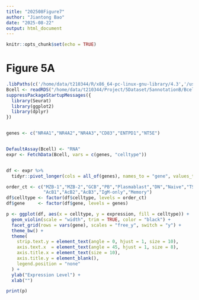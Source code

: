 ```yaml
---
title: "202508Figure7"
author: "Jiantong Bao"
date: "2025-08-22"
output: html_document
---
```


```r
knitr::opts_chunk$set(echo = TRUE)
```

# Figure 5A
```r
.libPaths(c('/home/data/t210344/R/x86_64-pc-linux-gnu-library/4.3','/usr/local/lib/R/library','/refdir/Rlib','/home/data/t210344/R/x86_64-pc-linux-gnu-library/4.2'))
Bcell <- readRDS("/home/data/t210344/Project/5Dataset/5annotationB/Bcell.annotated.rds")
suppressPackageStartupMessages({
  library(Seurat)
  library(ggplot2)
  library(dplyr)
})


genes <- c("NR4A1","NR4A2","NR4A3","CD83","ENTPD1","NT5E")


DefaultAssay(Bcell) <- "RNA"
expr <- FetchData(Bcell, vars = c(genes, "celltype"))


df <- expr %>%
  tidyr::pivot_longer(cols = all_of(genes), names_to = "gene", values_to = "expression")

order_ct <- c("MZB-1","MZB-2","GCB","PB","Plasmablast","DN","Naive","TS",
              "AcB1","AcB2","AcB3","IgM-only","Memory")
df$celltype <- factor(df$celltype, levels = order_ct)
df$gene     <- factor(df$gene, levels = genes)

p <- ggplot(df, aes(x = celltype, y = expression, fill = celltype)) +
  geom_violin(scale = "width", trim = TRUE, color = "black") +
  facet_grid(rows = vars(gene), scales = "free_y", switch = "y") +
  theme_bw() +
  theme(
    strip.text.y = element_text(angle = 0, hjust = 1, size = 10),
    axis.text.x  = element_text(angle = 45, hjust = 1, size = 8),
    axis.title.x = element_text(size = 10),
    axis.title.y = element_blank(),
    legend.position = "none"
  ) +
  ylab("Expression Level") +
  xlab("")

print(p)
```